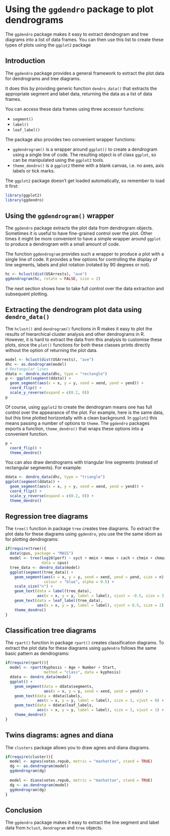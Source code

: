 % \VignetteEngine{knitr::knitr}
% \VignetteIndexEntry{Create Dendrograms and Tree Diagrams using 'ggplot2'}
% \VignettePackage{ggdendro}


# Using the `ggdendro` package to plot dendrograms

The `ggdendro` package makes it easy to extract dendrogram and tree diagrams into a list of data frames.  You can then use this list to create these types of plots using the `ggplot2` package

## Introduction

The `ggdendro` package provides a general framework to extract the plot data for dendrograms and tree diagrams.

It does this by providing generic function `dendro_data()` that extracts the appropriate segment and label data, returning the data as a list of data frames.  

You can access these data frames using three accessor functions:

- `segment()`
- `label()`
- `leaf_label()`

The package also provides two convenient wrapper functions:


- `ggdendrogram()` is a wrapper around `ggplot()` to create a dendrogram using a single line of code.  The resulting object is of class `ggplot`, so can be manipulated using the `ggplot2` tools.
- `theme_dendro()` is a `ggplot2` theme with a blank canvas, i.e. no axes, axis labels or tick marks.

The `ggplot2` package doesn't get loaded automatically, so remember to load it first: 

```r
library(ggplot2)
library(ggdendro)
```

## Using the `ggdendrogram()` wrapper

The `ggdendro` package extracts the plot data from dendrogram objects.  Sometimes it is useful to have fine-grained control over the plot.  Other times it might be more convenient to have a simple wrapper around `ggplot` to produce a dendrogram with a small amount of code.

The function `ggdendrogram` provides such a wrapper to produce a plot with a single line of code.  It provides a few options for controlling the display of line segments, labels and plot rotation (rotated by 90 degrees or not).  

```r
hc <- hclust(dist(USArrests), "ave")
ggdendrogram(hc, rotate = FALSE, size = 2)
```


The next section shows how to take full control over the data extraction and subsequent plotting.

## Extracting the dendrogram plot data using `dendro_data()`

The `hclust()` and `dendrogram()` functions in R makes it easy to plot the results of hierarchical cluster analysis and other dendrograms in R.  However, it is hard to extract the data from this analysis to customise these plots, since the `plot()` functions for both these classes prints directly without the option of returning the plot data.  

```r
model <- hclust(dist(USArrests), "ave")
dhc <- as.dendrogram(model)
# Rectangular lines
ddata <- dendro_data(dhc, type = "rectangle")
p <- ggplot(segment(ddata)) + 
  geom_segment(aes(x = x, y = y, xend = xend, yend = yend)) + 
  coord_flip() + 
  scale_y_reverse(expand = c(0.2, 0))
p
```



Of course, using `ggplot2` to create the dendrogram means one has full control over the appearance of the plot.  For example, here is the same data, but this time plotted horizontally with a clean background.  In `ggplot2` this means
passing a number of options to `theme`.  The `ggdendro` packages exports a function, `theme_dendro()` that wraps these options into a convenient function.

```r
p + 
  coord_flip() + 
  theme_dendro()
```


You can also draw dendrograms with triangular line segments (instead of rectangular segments).  For example:

```r
ddata <- dendro_data(dhc, type = "triangle")
ggplot(segment(ddata)) + 
  geom_segment(aes(x = x, y = y, xend = xend, yend = yend)) + 
  coord_flip() + 
  scale_y_reverse(expand = c(0.2, 0)) +
  theme_dendro()
```



## Regression tree diagrams

The `tree()` function in package `tree` creates tree diagrams.  To extract the plot data for these diagrams using `ggdendro`, you use the the same idiom as for plotting dendrograms: 

```r
if(require(tree)){
  data(cpus, package = "MASS")
  model <- tree(log10(perf) ~ syct + mmin + mmax + cach + chmin + chmax, 
                data = cpus)
  tree_data <- dendro_data(model)
  ggplot(segment(tree_data)) +
    geom_segment(aes(x = x, y = y, xend = xend, yend = yend, size = n), 
                 colour = "blue", alpha = 0.5) +
    scale_size("n") +
    geom_text(data = label(tree_data), 
              aes(x = x, y = y, label = label), vjust = -0.5, size = 3) +
    geom_text(data = leaf_label(tree_data), 
              aes(x = x, y = y, label = label), vjust = 0.5, size = 2) +
    theme_dendro()
}
```



## Classification tree diagrams

The `rpart()` function in package `rpart()` creates classification diagrams.  To extract the plot data for these diagrams using `ggdendro` follows the same basic pattern as dendrograms: 

```r
if(require(rpart)){
  model <- rpart(Kyphosis ~ Age + Number + Start, 
                 method = "class", data = kyphosis)
  ddata <- dendro_data(model)
  ggplot() + 
    geom_segment(data = ddata$segments, 
                 aes(x = x, y = y, xend = xend, yend = yend)) + 
    geom_text(data = ddata$labels, 
              aes(x = x, y = y, label = label), size = 3, vjust = 0) +
    geom_text(data = ddata$leaf_labels, 
              aes(x = x, y = y, label = label), size = 3, vjust = 1) +
    theme_dendro()
}
```


## Twins diagrams: agnes and diana

The `clusters` package allows you to draw agnes and diana diagrams.

```r
if(require(cluster)){
  model <- agnes(votes.repub, metric = "manhattan", stand = TRUE)
  dg <- as.dendrogram(model)
  ggdendrogram(dg)
  
  model <- diana(votes.repub, metric = "manhattan", stand = TRUE)
  dg <- as.dendrogram(model)
  ggdendrogram(dg)
}

```


## Conclusion

The `ggdendro` package makes it easy to extract the line segment and label data from `hclust`, `dendrogram` and `tree` objects.




